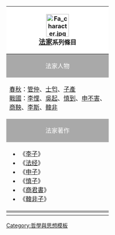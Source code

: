 {| cellpadding="2" style="float: right; clear: right; border: 2px solid black; background: white; padding: 4px; font-size: 95%; margin: 5px 0 5px 15px;"
! style="background: white; text-align: center;"|[[File:Fa character.jpg|60px|middle]]<br />
<span style="font-size:large;">'''[[法家]]'''</span>系列條目
|-
!style="background: #A9A9A9;text-align:center"|<span style="color:white;">法家人物</span>
|-
|[[春秋時期|春秋]]：[[管仲]]、[[范宣子|士匄]]、[[子產]]<br />
[[戰國 (中國)|戰國]]：[[李悝]]、[[吳起]]、[[慎到]]、[[申不害]]、<br /> [[商鞅]]、[[李斯]]、[[韓非]]
|-
!style="background: #A9A9A9;text-align:center"|<span style="color:white;">法家著作</span>
|-
|
* 《[[李子 (书籍)|李子]]》
* 《[[法经]]》
* 《[[申子 (书籍)|申子]]》
* 《[[慎子 (书籍)|慎子]]》
* 《[[商君書]]》
* 《[[韓非子]]》
|-
!style="background: #A9A9A9;text-align:center"|
{{tnavbar|法家}}
|-
|}<noinclude>
[[Category:哲學與思想模板]]
</noinclude>